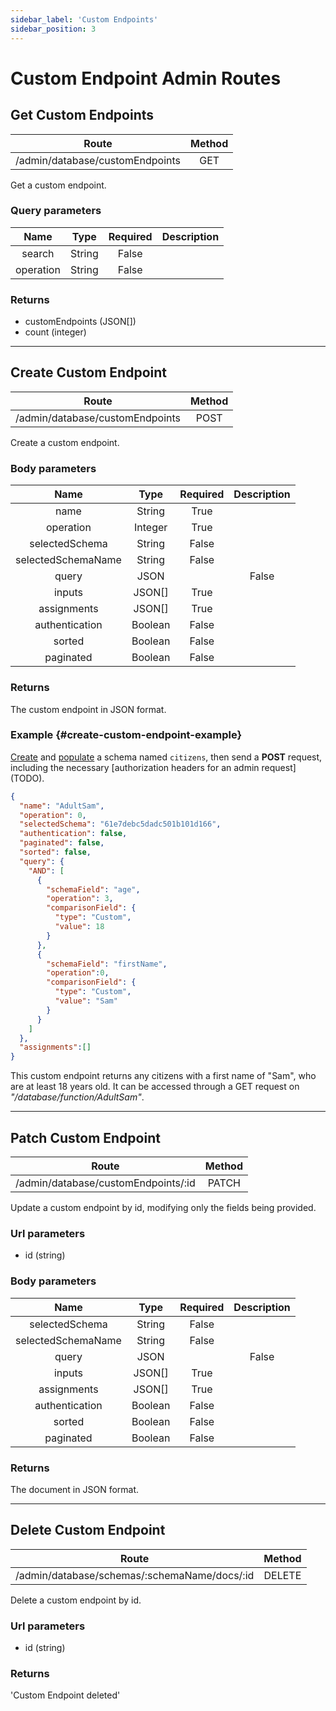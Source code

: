 ```yaml
---
sidebar_label: 'Custom Endpoints'
sidebar_position: 3
---
```


# Custom Endpoint Admin Routes

## Get Custom Endpoints

|   Route                         | Method |
| :-----------------------------: | :----: |
| /admin/database/customEndpoints |  GET   |

Get a custom endpoint.

### Query parameters

|     Name    |  Type   | Required | Description |
| :---------: | :-----: | :------: | :---------: |
| search      | String  |  False   |             |
| operation   | String  |  False   |             |

### Returns

- customEndpoints (JSON[])
- count (integer)

-------------------------------------------------

## Create Custom Endpoint

|   Route                         | Method |
| :-----------------------------: | :----: |
| /admin/database/customEndpoints |  POST  |

Create a custom endpoint.

### Body parameters

|     Name           |  Type   | Required | Description |
| :----------------: | :-----: | :------: | :---------: |
| name               | String  |  True    |             |
| operation          | Integer |  True    |             |
| selectedSchema     | String  |  False   |             |
| selectedSchemaName | String  |  False   |             |
| query              | JSON |  |  False   |             |
| inputs             | JSON[]  |  True    |             |
| assignments        | JSON[]  |  True    |             |
| authentication     | Boolean |  False   |             |
| sorted             | Boolean |  False   |             |
| paginated          | Boolean |  False   |             |

### Returns

The custom endpoint in JSON format.

### Example {#create-custom-endpoint-example}

[Create](../../get-started.mdx/#schemas-example) and [populate](../../get-started.mdx/#documents-example)
a schema named `citizens`, then send a **POST** request, including the necessary [authorization headers for an admin request] (TODO).

```json title="POST on /admin/database/customEndpoints"
{
  "name": "AdultSam",
  "operation": 0,
  "selectedSchema": "61e7debc5dadc501b101d166",
  "authentication": false,
  "paginated": false,
  "sorted": false,
  "query": {
    "AND": [
      {
        "schemaField": "age",
        "operation": 3,
        "comparisonField": {
          "type": "Custom",
          "value": 18
        }
      },
      {
        "schemaField": "firstName",
        "operation":0,
        "comparisonField": {
          "type": "Custom",
          "value": "Sam"
        }
      }
    ]
  },
  "assignments":[]
}
```

This custom endpoint returns any citizens with a first name of "Sam", who are at least 18 years old.
It can be accessed through a GET request on *"/database/function/AdultSam"*.

-------------------------------------------------

## Patch Custom Endpoint

|   Route                             | Method  |
| :---------------------------------: | :-----: |
| /admin/database/customEndpoints/:id |  PATCH  |

Update a custom endpoint by id, modifying only the fields being provided.

### Url parameters

- id (string)

### Body parameters

|     Name           |  Type   | Required | Description |
| :----------------: | :-----: | :------: | :---------: |
| selectedSchema     | String  |  False   |             |
| selectedSchemaName | String  |  False   |             |
| query              | JSON |  |  False   |             |
| inputs             | JSON[]  |  True    |             |
| assignments        | JSON[]  |  True    |             |
| authentication     | Boolean |  False   |             |
| sorted             | Boolean |  False   |             |
| paginated          | Boolean |  False   |             |


### Returns

The document in JSON format.

-------------------------------------------------

## Delete Custom Endpoint

|   Route                                      |  Method  |
| :------------------------------------------: | :------: |
| /admin/database/schemas/:schemaName/docs/:id |  DELETE  |

Delete a custom endpoint by id.

### Url parameters

- id (string)

### Returns

'Custom Endpoint deleted'
